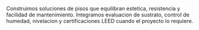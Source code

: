 ﻿---
slug: pisos
nombre: Pisos especializados
resumen: Portafolio de superficies vinilicas, porcelanatos y maderas tecnicas adaptadas a cada sector.
beneficios:
  - Amplia variedad de acabados y resistencias segun el uso.
  - Instalacion certificada con control de humedad y nivelacion laser.
  - Programas de mantenimiento y reposicion rapida.
specs:
  - key: Garantia
    value: Hasta 10 años segun fabricante.
  - key: Espesor
    value: 2 mm - 15 mm segun aplicacion.
  - key: Resistencia
    value: Transito comercial e industrial.
aplicaciones:
  - Oficinas corporativas
  - Retail y cines
  - Clinicas y laboratorios
  - Plantas industriales
  - Proyectos residenciales premium
descargas:
  - label: Catalogo general de pisos
    href: /descargas/CATALOGO-SG-2024.pdf
imagenes:
  - src: /images/familias/pisos-1.jpg
    alt: Piso vinilico instalado en lobby corporativo
---

Construimos soluciones de pisos que equilibran estetica, resistencia y facilidad de mantenimiento. Integramos evaluacion de sustrato, control de humedad, nivelacion y certificaciones LEED cuando el proyecto lo requiere.
